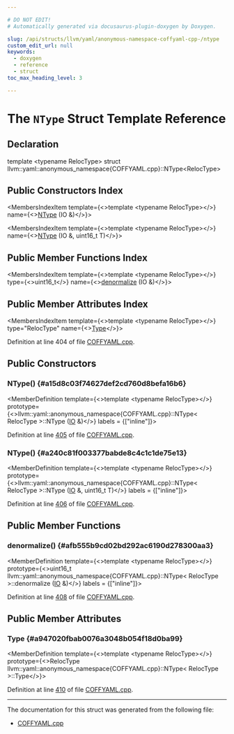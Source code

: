 ```yaml
---

# DO NOT EDIT!
# Automatically generated via docusaurus-plugin-doxygen by Doxygen.

slug: /api/structs/llvm/yaml/anonymous-namespace-coffyaml-cpp-/ntype
custom_edit_url: null
keywords:
  - doxygen
  - reference
  - struct
toc_max_heading_level: 3

---
```





# The `NType` Struct Template Reference

<DoxygenPage pluginConfig={pluginConfig}>



## Declaration

<CodeBlock>template &lt;typename RelocType&gt;
struct llvm::yaml::anonymous_namespace{COFFYAML.cpp}::NType&lt;RelocType&gt;</CodeBlock>

## Public Constructors Index

<MembersIndex>

<MembersIndexItem
  template={<>template &lt;typename RelocType&gt;</>}
  name={<><a href="#a15d8c03f74627def2cd760d8befa16b6">NType</a> (IO &amp;)</>}>
</MembersIndexItem>

<MembersIndexItem
  template={<>template &lt;typename RelocType&gt;</>}
  name={<><a href="#a240c81f003377babde8c4c1c1de75e13">NType</a> (IO &amp;, uint16&#95;t T)</>}>
</MembersIndexItem>

</MembersIndex>

## Public Member Functions Index

<MembersIndex>

<MembersIndexItem
  template={<>template &lt;typename RelocType&gt;</>}
  type={<>uint16&#95;t</>}
  name={<><a href="#afb555b9cd02bd292ac6190d278300aa3">denormalize</a> (IO &amp;)</>}>
</MembersIndexItem>

</MembersIndex>

## Public Member Attributes Index

<MembersIndex>

<MembersIndexItem
  template={<>template &lt;typename RelocType&gt;</>}
  type="RelocType"
  name={<><a href="#a947020fbab0076a3048b054f18d0ba99">Type</a></>}>
</MembersIndexItem>

</MembersIndex>


Definition at line 404 of file <a href="/docs/api/files/lib/lib/objectyaml/coffyaml-cpp">COFFYAML.cpp</a>.

<SectionDefinition>

## Public Constructors

### NType() {#a15d8c03f74627def2cd760d8befa16b6}

<MemberDefinition
  template={<>template &lt;typename RelocType&gt;</>}
  prototype={<>llvm::yaml::anonymous&#95;namespace&#123;COFFYAML.cpp&#125;::NType&lt; RelocType &gt;::NType (<a href="/docs/api/classes/llvm/yaml/io">IO</a> &amp;)</>}
  labels = {["inline"]}>

Definition at line <a href="/docs/api/files/lib/lib/objectyaml/coffyaml-cpp/#l00405">405</a> of file <a href="/docs/api/files/lib/lib/objectyaml/coffyaml-cpp">COFFYAML.cpp</a>.
</MemberDefinition>

### NType() {#a240c81f003377babde8c4c1c1de75e13}

<MemberDefinition
  template={<>template &lt;typename RelocType&gt;</>}
  prototype={<>llvm::yaml::anonymous&#95;namespace&#123;COFFYAML.cpp&#125;::NType&lt; RelocType &gt;::NType (<a href="/docs/api/classes/llvm/yaml/io">IO</a> &amp;, uint16&#95;t T)</>}
  labels = {["inline"]}>

Definition at line <a href="/docs/api/files/lib/lib/objectyaml/coffyaml-cpp/#l00406">406</a> of file <a href="/docs/api/files/lib/lib/objectyaml/coffyaml-cpp">COFFYAML.cpp</a>.
</MemberDefinition>

</SectionDefinition>

<SectionDefinition>

## Public Member Functions

### denormalize() {#afb555b9cd02bd292ac6190d278300aa3}

<MemberDefinition
  template={<>template &lt;typename RelocType&gt;</>}
  prototype={<>uint16&#95;t llvm::yaml::anonymous&#95;namespace&#123;COFFYAML.cpp&#125;::NType&lt; RelocType &gt;::denormalize (<a href="/docs/api/classes/llvm/yaml/io">IO</a> &amp;)</>}
  labels = {["inline"]}>

Definition at line <a href="/docs/api/files/lib/lib/objectyaml/coffyaml-cpp/#l00408">408</a> of file <a href="/docs/api/files/lib/lib/objectyaml/coffyaml-cpp">COFFYAML.cpp</a>.
</MemberDefinition>

</SectionDefinition>

<SectionDefinition>

## Public Member Attributes

### Type {#a947020fbab0076a3048b054f18d0ba99}

<MemberDefinition
  template={<>template &lt;typename RelocType&gt;</>}
  prototype={<>RelocType llvm::yaml::anonymous&#95;namespace&#123;COFFYAML.cpp&#125;::NType&lt; RelocType &gt;::Type</>}>

Definition at line <a href="/docs/api/files/lib/lib/objectyaml/coffyaml-cpp/#l00410">410</a> of file <a href="/docs/api/files/lib/lib/objectyaml/coffyaml-cpp">COFFYAML.cpp</a>.
</MemberDefinition>

</SectionDefinition>

<hr/>

The documentation for this struct was generated from the following file:

<ul>
<li><a href="/docs/api/files/lib/lib/objectyaml/coffyaml-cpp">COFFYAML.cpp</a></li>
</ul>

</DoxygenPage>
